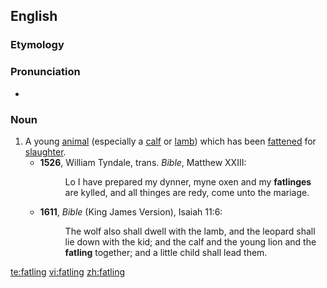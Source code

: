 ==English==

===Etymology===
{{suffix|fat|ling}}

===Pronunciation===
*{{a|UK}} {{IPA|/ˈfatlɪŋ/}}

===Noun===
{{en-noun}}

# A young [[animal]] (especially a [[calf]] or [[lamb]]) which has been [[fatten]]ed for [[slaughter]].
#*'''1526''', William Tyndale, trans. ''Bible'', Matthew XXIII:
#*:Lo I have prepared my dynner, myne oxen and my '''fatlinges''' are kylled, and all thinges are redy, come unto the mariage.
#*'''1611''', ''Bible'' (King James Version), Isaiah 11:6:
#*:The wolf also shall dwell with the lamb, and the leopard shall lie down with the kid; and the calf and the young lion and the '''fatling''' together; and a little child shall lead them.

[[te:fatling]]
[[vi:fatling]]
[[zh:fatling]]